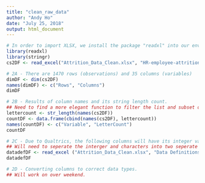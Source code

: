 ```yaml
---
title: "clean_raw_data"
author: "Andy Ho"
date: "July 25, 2018"
output: html_document
---
```


```r
# In order to import XLSX, we install the package "readxl" into our environment.  After loading library "readxl" we're able to use read_excel function to import the sheet "HR-employee-attrition Data" into a dataframe.  
library(readxl)
library(stringr)
cs2DF <- read_excel("Attrition_Data_Clean.xlsx", "HR-employee-attrition Data")

# 2A - There are 1470 rows (observations) and 35 columns (variables)
dimDF <- dim(cs2DF)
names(dimDF) <- c("Rows", "Columns")
dimDF

# 2B - Results of column names and its string length count.  
## Need to find a more elegant function to filter the list and subset only values greater than 12.  For now, this will suffice.
lettercount <- str_length(names(cs2DF))
countDF <- data.frame(cbind(names(cs2DF), lettercount))
names(countDF) <- c("Variable", "LetterCount")
countDF

# 2C - Due to Qualtrics, the following columns will have its integer value replaced by the definitions provided in the "Data Definitions" sheet.  
## Will need to seperate the interger and characters into two seperate columns.
datadefDF <- read_excel ("Attrition_Data_Clean.xlsx", "Data Definitions")
datadefDF

# 2D - Converting columns to correct data types.
## Will work on over weekend.
```

